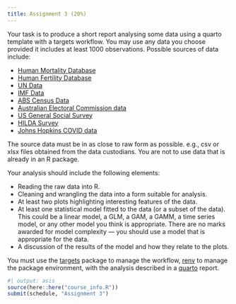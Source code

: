 ```yaml
---
title: Assignment 3 (20%)
---
```


Your task is to produce a short report analysing some data using a quarto template with a targets workflow. You may use any data you choose provided it includes at least 1000 observations. Possible sources of data include:

* [Human Mortality Database](https://mortality.org)
* [Human Fertility Database](https://humanfertility.org)
* [UN Data](https://data.un.org)
* [IMF Data](https://data.imf.org)
* [ABS Census Data](https://www.abs.gov.au/census/find-census-data/datapacks?release=2021)
* [Australian Electoral Commission data](https://www.aec.gov.au/election/downloads.htm)
* [US General Social Survey](https://gss.norc.org/get-the-data/)
* [HILDA Survey](https://melbourneinstitute.unimelb.edu.au/hilda)
* [Johns Hopkins COVID data](https://github.com/CSSEGISandData/COVID-19)

The source data must be in as close to raw form as possible. e.g., csv or xlsx files obtained from the data custodians. You are not to use data that is already in an R package.

Your analysis should include the following elements:

* Reading the raw data into R.
* Cleaning and wrangling the data into a form suitable for analysis.
* At least two plots highlighting interesting features of the data.
* At least one statistical model fitted to the data (or a subset of the data). This could be a linear model, a GLM, a GAM, a GAMM, a time series model, or any other model you think is appropriate. There are no marks awarded for model complexity --- you should use a model that is appropriate for the data.
* A discussion of the results of the model and how they relate to the plots.

You must use the [targets](https://books.ropensci.org/targets/) package to manage the workflow, [renv](https://rstudio.github.io/renv/) to manage the package environment, with the analysis described in a [quarto](https://quarto.org) report.


```r
#| output: asis
source(here::here("course_info.R"))
submit(schedule, "Assignment 3")
```
